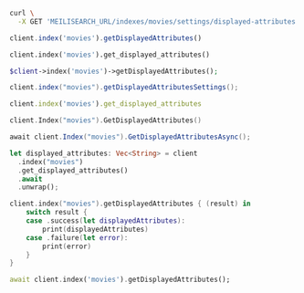 <CodeGroup>

```bash cURL
curl \
  -X GET 'MEILISEARCH_URL/indexes/movies/settings/displayed-attributes'
```

```javascript JS
client.index('movies').getDisplayedAttributes()
```

```python Python
client.index('movies').get_displayed_attributes()
```

```php PHP
$client->index('movies')->getDisplayedAttributes();
```

```java Java
client.index("movies").getDisplayedAttributesSettings();
```

```ruby Ruby
client.index('movies').get_displayed_attributes
```

```go Go
client.Index("movies").GetDisplayedAttributes()
```

```csharp C#
await client.Index("movies").GetDisplayedAttributesAsync();
```

```rust Rust
let displayed_attributes: Vec<String> = client
  .index("movies")
  .get_displayed_attributes()
  .await
  .unwrap();
```

```swift Swift
client.index("movies").getDisplayedAttributes { (result) in
    switch result {
    case .success(let displayedAttributes):
        print(displayedAttributes)
    case .failure(let error):
        print(error)
    }
}
```

```dart Dart
await client.index('movies').getDisplayedAttributes();
```
</CodeGroup>